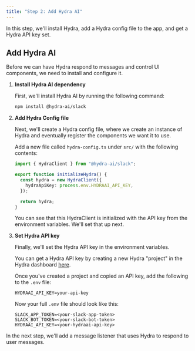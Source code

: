 ```yaml
---
title: "Step 2: Add Hydra AI"
---
```


In this step, we'll install Hydra, add a Hydra config file to the app, and get a Hydra API key set.

## Add Hydra AI

Before we can have Hydra respond to messages and control UI components, we need to install and configure it.

1. **Install Hydra AI dependency**

   First, we'll install Hydra AI by running the following command:

   ```bash
   npm install @hydra-ai/slack
   ```

2. **Add Hydra Config file**

   Next, we'll create a Hydra config file, where we create an instance of Hydra and eventually register the components we want it to use.

   Add a new file called `hydra-config.ts` under `src/` with the following contents:

   ```ts
   import { HydraClient } from "@hydra-ai/slack";

   export function initializeHydra() {
     const hydra = new HydraClient({
       hydraApiKey: process.env.HYDRAAI_API_KEY,
     });

     return hydra;
   }
   ```

   You can see that this HydraClient is initialized with the API key from the environment variables. We'll set that up next.

3. **Set Hydra API key**

   Finally, we'll set the Hydra API key in the environment variables.

   You can get a Hydra API key by creating a new Hydra "project" in the Hydra dashboard [here](https://usehydra.ai/dashboard).

   Once you've created a project and copied an API key, add the following to the `.env` file:

   ```
   HYDRAAI_API_KEY=your-api-key
   ```

   Now your full `.env` file should look like this:

   ```
   SLACK_APP_TOKEN=<your-slack-app-token>
   SLACK_BOT_TOKEN=<your-slack-bot-token>
   HYDRAAI_API_KEY=<your-hydraai-api-key>
   ```

In the next step, we'll add a message listener that uses Hydra to respond to user messages.
